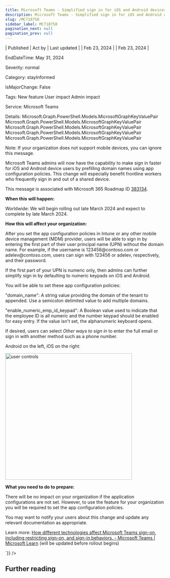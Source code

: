 ```yaml
---
title: Microsoft Teams - Simplified sign in for iOS and Android devices
description: Microsoft Teams - Simplified sign in for iOS and Android devices
slug: /MC718750
sidebar_label: MC718750
pagination_next: null
pagination_prev: null
---
```



| Published | Act by | Last updated |
| Feb 23, 2024 |  | Feb 23, 2024 |

EndDateTime: May 31, 2024

Severity: normal

Category: stayInformed

IsMajorChange: False

Tags: New feature User impact Admin impact

Service: Microsoft Teams

Details: Microsoft.Graph.PowerShell.Models.MicrosoftGraphKeyValuePair Microsoft.Graph.PowerShell.Models.MicrosoftGraphKeyValuePair Microsoft.Graph.PowerShell.Models.MicrosoftGraphKeyValuePair Microsoft.Graph.PowerShell.Models.MicrosoftGraphKeyValuePair Microsoft.Graph.PowerShell.Models.MicrosoftGraphKeyValuePair

<div dangerouslySetInnerHTML={{__html:`
<p>Note: If your organization does not support mobile devices, you can ignore this message.</p><p>Microsoft Teams admins will now have the capability to make sign in faster for iOS and Android device users by prefilling domain names using app configuration policies. This change will especially benefit frontline workers who frequently sign in and out of a shared device.</p><p>This message is associated with Microsoft 365 Roadmap ID <a href="https://www.microsoft.com/microsoft-365/roadmap?filters=&amp;searchterms=383134" target="_blank">383134</a>.</p><p><b>When this will happen:</b></p><p>Worldwide: We will begin rolling out late March 2024 and expect to complete by late March 2024.</p><p><b>How this will affect your organization:</b></p><p>After you set the app configuration policies in Intune or any other mobile device management (MDM) provider, users will be able to sign in by entering the first part of their user principal name (UPN) without the domain name. For example, if the username is 123456@contoso.com or adelev@contoso.com, users can sign with 123456 or adelev, respectively, and their password.
</p><p>If the first part of your UPN is numeric only, then admins can further simplify sign in by defaulting to numeric keypads on iOS and Android.</p><p>You will be able to set these app configuration policies:</p><p>"domain_name":  A string value providing the domain of the tenant to appended. Use a semicolon delimited value to add multiple domains.</p><p>"enable_numeric_emp_id_keypad": A Boolean value used to indicate that the employee ID is all numeric and the number keypad should be enabled for easy entry. If the value isn't set, the alphanumeric keyboard opens.</p><p>If desired, users can select <i>Other ways to sign in</i> to enter the full email or sign in with another method such as a phone number.</p><p>Android on the left, iOS on the right:</p><p><img src="https://img-prod-cms-rt-microsoft-com.akamaized.net/cms/api/am/imageFileData/RW1hUtZ?ver=6a01" style="width: 400px;" alt="user controls"></p><p><b>What you need to do to prepare:</b></p><p>There will be no impact on your organization if the application configurations are not set. However, to use the feature for your organization you will be required to set the app configuration policies.</p><p>You may want to notify your users about this change and update any relevant documentation as appropriate.</p><p>Learn more: <a href="https://learn.microsoft.com/MicrosoftTeams/sign-in-teams" target="_blank">How different technologies affect Microsoft Teams sign-on, including restricting sign-on, and sign-in behaviors. - Microsoft Teams | Microsoft Learn</a>&nbsp;(will be updated before rollout begins)</p>
`}} />

## Further reading
